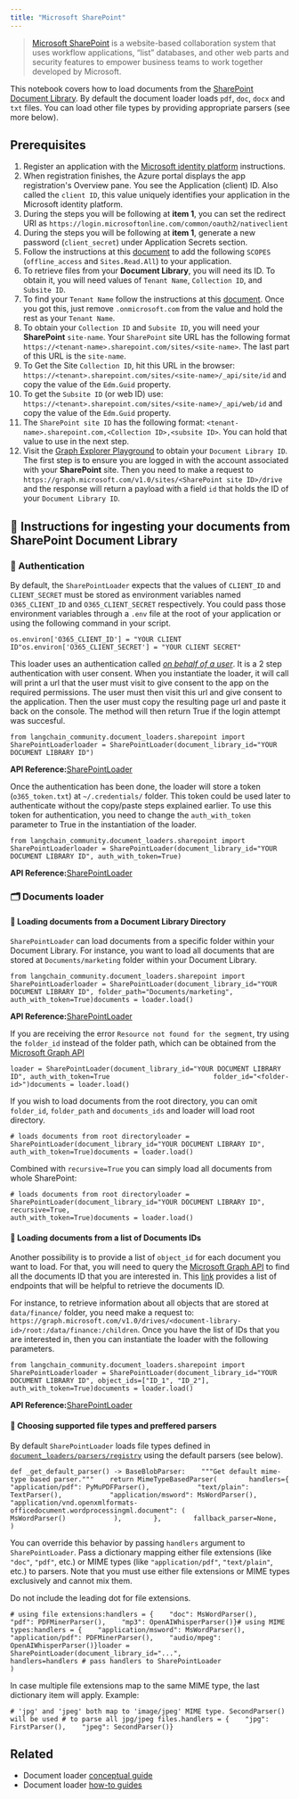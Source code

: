```yaml
---
title: "Microsoft SharePoint"
---
```


> [Microsoft SharePoint](https://en.wikipedia.org/wiki/SharePoint) is a website-based collaboration system that uses workflow applications, “list” databases, and other web parts and security features to empower business teams to work together developed by Microsoft.

This notebook covers how to load documents from the [SharePoint Document Library](https://support.microsoft.com/en-us/office/what-is-a-document-library-3b5976dd-65cf-4c9e-bf5a-713c10ca2872). By default the document loader loads `pdf`, `doc`, `docx` and `txt` files. You can load other file types by providing appropriate parsers (see more below).

## Prerequisites

1. Register an application with the [Microsoft identity platform](https://learn.microsoft.com/en-us/azure/active-directory/develop/quickstart-register-app) instructions.
2. When registration finishes, the Azure portal displays the app registration's Overview pane. You see the Application (client) ID. Also called the `client ID`, this value uniquely identifies your application in the Microsoft identity platform.
3. During the steps you will be following at **item 1**, you can set the redirect URI as `https://login.microsoftonline.com/common/oauth2/nativeclient`
4. During the steps you will be following at **item 1**, generate a new password (`client_secret`) under Application Secrets section.
5. Follow the instructions at this [document](https://learn.microsoft.com/en-us/azure/active-directory/develop/quickstart-configure-app-expose-web-apis#add-a-scope) to add the following `SCOPES` (`offline_access` and `Sites.Read.All`) to your application.
6. To retrieve files from your **Document Library**, you will need its ID. To obtain it, you will need values of `Tenant Name`, `Collection ID`, and `Subsite ID`.
7. To find your `Tenant Name` follow the instructions at this [document](https://learn.microsoft.com/en-us/azure/active-directory-b2c/tenant-management-read-tenant-name). Once you got this, just remove `.onmicrosoft.com` from the value and hold the rest as your `Tenant Name`.
8. To obtain your `Collection ID` and `Subsite ID`, you will need your **SharePoint** `site-name`. Your `SharePoint` site URL has the following format `https://<tenant-name>.sharepoint.com/sites/<site-name>`. The last part of this URL is the `site-name`.
9. To Get the Site `Collection ID`, hit this URL in the browser: `https://<tenant>.sharepoint.com/sites/<site-name>/_api/site/id` and copy the value of the `Edm.Guid` property.
10. To get the `Subsite ID` (or web ID) use: `https://<tenant>.sharepoint.com/sites/<site-name>/_api/web/id` and copy the value of the `Edm.Guid` property.
11. The `SharePoint site ID` has the following format: `<tenant-name>.sharepoint.com,<Collection ID>,<subsite ID>`. You can hold that value to use in the next step.
12. Visit the [Graph Explorer Playground](https://developer.microsoft.com/en-us/graph/graph-explorer) to obtain your `Document Library ID`. The first step is to ensure you are logged in with the account associated with your **SharePoint** site. Then you need to make a request to `https://graph.microsoft.com/v1.0/sites/<SharePoint site ID>/drive` and the response will return a payload with a field `id` that holds the ID of your `Document Library ID`.

## 🧑 Instructions for ingesting your documents from SharePoint Document Library

### 🔑 Authentication

By default, the `SharePointLoader` expects that the values of `CLIENT_ID` and `CLIENT_SECRET` must be stored as environment variables named `O365_CLIENT_ID` and `O365_CLIENT_SECRET` respectively. You could pass those environment variables through a `.env` file at the root of your application or using the following command in your script.

```
os.environ['O365_CLIENT_ID'] = "YOUR CLIENT ID"os.environ['O365_CLIENT_SECRET'] = "YOUR CLIENT SECRET"
```

This loader uses an authentication called [*on behalf of a user*](https://learn.microsoft.com/en-us/graph/auth-v2-user?context=graph%2Fapi%2F1.0\&view=graph-rest-1.0). It is a 2 step authentication with user consent. When you instantiate the loader, it will call will print a url that the user must visit to give consent to the app on the required permissions. The user must then visit this url and give consent to the application. Then the user must copy the resulting page url and paste it back on the console. The method will then return True if the login attempt was succesful.

```
from langchain_community.document_loaders.sharepoint import SharePointLoaderloader = SharePointLoader(document_library_id="YOUR DOCUMENT LIBRARY ID")
```

**API Reference:**[SharePointLoader](https://python.langchain.com/api_reference/community/document_loaders/langchain_community.document_loaders.sharepoint.SharePointLoader.html)

Once the authentication has been done, the loader will store a token (`o365_token.txt`) at `~/.credentials/` folder. This token could be used later to authenticate without the copy/paste steps explained earlier. To use this token for authentication, you need to change the `auth_with_token` parameter to True in the instantiation of the loader.

```
from langchain_community.document_loaders.sharepoint import SharePointLoaderloader = SharePointLoader(document_library_id="YOUR DOCUMENT LIBRARY ID", auth_with_token=True)
```

**API Reference:**[SharePointLoader](https://python.langchain.com/api_reference/community/document_loaders/langchain_community.document_loaders.sharepoint.SharePointLoader.html)

### 🗂️ Documents loader

#### 📑 Loading documents from a Document Library Directory

`SharePointLoader` can load documents from a specific folder within your Document Library. For instance, you want to load all documents that are stored at `Documents/marketing` folder within your Document Library.

```
from langchain_community.document_loaders.sharepoint import SharePointLoaderloader = SharePointLoader(document_library_id="YOUR DOCUMENT LIBRARY ID", folder_path="Documents/marketing", auth_with_token=True)documents = loader.load()
```

**API Reference:**[SharePointLoader](https://python.langchain.com/api_reference/community/document_loaders/langchain_community.document_loaders.sharepoint.SharePointLoader.html)

If you are receiving the error `Resource not found for the segment`, try using the `folder_id` instead of the folder path, which can be obtained from the [Microsoft Graph API](https://developer.microsoft.com/en-us/graph/graph-explorer)

```
loader = SharePointLoader(document_library_id="YOUR DOCUMENT LIBRARY ID", auth_with_token=True                          folder_id="<folder-id>")documents = loader.load()
```

If you wish to load documents from the root directory, you can omit `folder_id`, `folder_path` and `documents_ids` and loader will load root directory.

```
# loads documents from root directoryloader = SharePointLoader(document_library_id="YOUR DOCUMENT LIBRARY ID", auth_with_token=True)documents = loader.load()
```

Combined with `recursive=True` you can simply load all documents from whole SharePoint:

```
# loads documents from root directoryloader = SharePointLoader(document_library_id="YOUR DOCUMENT LIBRARY ID",                          recursive=True,                          auth_with_token=True)documents = loader.load()
```

#### 📑 Loading documents from a list of Documents IDs

Another possibility is to provide a list of `object_id` for each document you want to load. For that, you will need to query the [Microsoft Graph API](https://developer.microsoft.com/en-us/graph/graph-explorer) to find all the documents ID that you are interested in. This [link](https://learn.microsoft.com/en-us/graph/api/resources/onedrive?view=graph-rest-1.0#commonly-accessed-resources) provides a list of endpoints that will be helpful to retrieve the documents ID.

For instance, to retrieve information about all objects that are stored at `data/finance/` folder, you need make a request to: `https://graph.microsoft.com/v1.0/drives/<document-library-id>/root:/data/finance:/children`. Once you have the list of IDs that you are interested in, then you can instantiate the loader with the following parameters.

```
from langchain_community.document_loaders.sharepoint import SharePointLoaderloader = SharePointLoader(document_library_id="YOUR DOCUMENT LIBRARY ID", object_ids=["ID_1", "ID_2"], auth_with_token=True)documents = loader.load()
```

**API Reference:**[SharePointLoader](https://python.langchain.com/api_reference/community/document_loaders/langchain_community.document_loaders.sharepoint.SharePointLoader.html)

#### 📑 Choosing supported file types and preffered parsers

By default `SharePointLoader` loads file types defined in [`document_loaders/parsers/registry`](https://github.com/langchain-ai/langchain/blob/master/libs/community/langchain_community/document_loaders/parsers/registry.py#L10-L22) using the default parsers (see below).

```
def _get_default_parser() -> BaseBlobParser:    """Get default mime-type based parser."""    return MimeTypeBasedParser(        handlers={            "application/pdf": PyMuPDFParser(),            "text/plain": TextParser(),            "application/msword": MsWordParser(),            "application/vnd.openxmlformats-officedocument.wordprocessingml.document": (                MsWordParser()            ),        },        fallback_parser=None,    )
```

You can override this behavior by passing `handlers` argument to `SharePointLoader`. Pass a dictionary mapping either file extensions (like `"doc"`, `"pdf"`, etc.) or MIME types (like `"application/pdf"`, `"text/plain"`, etc.) to parsers. Note that you must use either file extensions or MIME types exclusively and cannot mix them.

Do not include the leading dot for file extensions.

```
# using file extensions:handlers = {    "doc": MsWordParser(),    "pdf": PDFMinerParser(),    "mp3": OpenAIWhisperParser()}# using MIME types:handlers = {    "application/msword": MsWordParser(),    "application/pdf": PDFMinerParser(),    "audio/mpeg": OpenAIWhisperParser()}loader = SharePointLoader(document_library_id="...",                            handlers=handlers # pass handlers to SharePointLoader                            )
```

In case multiple file extensions map to the same MIME type, the last dictionary item will apply. Example:

```
# 'jpg' and 'jpeg' both map to 'image/jpeg' MIME type. SecondParser() will be used # to parse all jpg/jpeg files.handlers = {    "jpg": FirstParser(),    "jpeg": SecondParser()}
```

## Related

* Document loader [conceptual guide](/src/oss/concepts/document_loaders)
* Document loader [how-to guides](/src/oss/how_to/#document-loaders)
